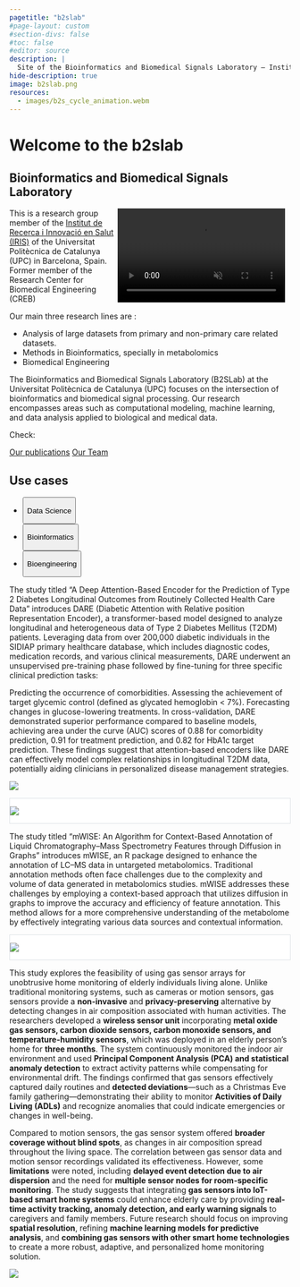 ```yaml
---
pagetitle: "b2slab"
#page-layout: custom
#section-divs: false
#toc: false
#editor: source
description: | 
  Site of the Bioinformatics and Biomedical Signals Laboratory – Institut de Recerca i Innovació en Salut
hide-description: true
image: b2slab.png
resources: 
  - images/b2s_cycle_animation.webm
---
```


# Welcome to the b2slab

## Bioinformatics and Biomedical Signals Laboratory

<video autoplay muted playsinline width="300" height="168" style="float: right; margin-right: 10px;">

<source src="images/b2s_cycle_animation.webm" type="video/webm">

</video>

<meta name="fediverse:creator" content="@b2slab@social.iris.upc.edu">

<meta name="algolia-site-verification"  content="6DC8B5AD41907B76" />

This is a research group member of the [Institut de Recerca i Innovació en Salut (IRIS)](https://iris.upc.edu) of the Universitat Politècnica de Catalunya (UPC) in Barcelona, Spain. Former member of the Research Center for Biomedical Engineering (CREB)

Our main three research lines are :

- Analysis of large datasets from primary and non-primary care related datasets.
- Methods in Bioinformatics, specially in metabolomics 
- Biomedical Engineering

The Bioinformatics and Biomedical Signals Laboratory (B2SLab) at the Universitat Politècnica de Catalunya (UPC) focuses on the intersection of bioinformatics and biomedical signal processing. Our research encompasses areas such as computational modeling, machine learning, and data analysis applied to biological and medical data.

Check:

[Our publications](/publications/index.qmd){.btn-action-primary .btn-action .btn .btn-success .btn-lg role="button"} [Our Team](/team/index.qmd){#btn-guide .btn-action .btn .btn-info .btn-lg role="button"}

## Use cases

<ul class="nav nav-pills" id="hello-b2s-tab" role="tablist">

<li class="nav-item" role="presentation">

<button class="nav-link active" id="clinical-tab" data-bs-toggle="tab" data-bs-target="#clinical" type="button" role="tab" aria-controls="clinical" aria-selected="true">

Data Science

</button>

</li>

<li class="nav-item" role="presentation">

<button class="nav-link" id="bioinfo-tab" data-bs-toggle="tab" data-bs-target="#bioinfo" type="button" role="tab" aria-controls="bioinfo" aria-selected="false">

Bioinformatics

</button>

</li>

<li class="nav-item" role="presentation">

<button class="nav-link" id="bioeng-tab" data-bs-toggle="tab" data-bs-target="#bioeng" type="button" role="tab" aria-controls="bioeng" aria-selected="false">

Bioengineering

</button>

</li>

</ul>

::::::::::::::: {#hello-b2s-tabcontent .tab-content}
:::::: {#clinical .tab-pane .fade .show .active role="tabpanel" aria-labelledby="clinical-tab"}
The study titled "A Deep Attention-Based Encoder for the Prediction of Type 2 Diabetes Longitudinal Outcomes from Routinely Collected Health Care Data" introduces DARE (Diabetic Attention with Relative position Representation Encoder), a transformer-based model designed to analyze longitudinal and heterogeneous data of Type 2 Diabetes Mellitus (T2DM) patients. Leveraging data from over 200,000 diabetic individuals in the SIDIAP primary healthcare database, which includes diagnostic codes, medication records, and various clinical measurements, DARE underwent an unsupervised pre-training phase followed by fine-tuning for three specific clinical prediction tasks:

Predicting the occurrence of comorbidities. Assessing the achievement of target glycemic control (defined as glycated hemoglobin \< 7%). Forecasting changes in glucose-lowering treatments. In cross-validation, DARE demonstrated superior performance compared to baseline models, achieving area under the curve (AUC) scores of 0.88 for comorbidity prediction, 0.91 for treatment prediction, and 0.82 for HbA1c target prediction. These findings suggest that attention-based encoders like DARE can effectively model complex relationships in longitudinal T2DM data, potentially aiding clinicians in personalized disease management strategies.

::::: grid
::: {.g-col-lg-6 .g-col-12 style="max-height: 605px;"}
![](images/embedding.png){.hello-output fig-alt="Visual inspection of the output space of DARE: each point represents embeddings for 5000 random patients, with colors indicating their drug groups."}
:::

::: {.g-col-lg-6 .g-col-12 style="background-color: white; border: 1px solid #dee2e6; height: max-605px;"}
![](images/embeddingdrugs.png){fig-alt="Visual inspection of the output space of DARE: each point represents embeddings for 5000 random patients, with colors indicating their comorbidities."}
:::
:::::
::::::

:::::: {#bioinfo .tab-pane .fade role="tabpanel" aria-labelledby="bioinfo-tab"}
::::: grid
::: {.g-col-lg-6 .g-col-12 style="max-height: 605px;"}
The study titled "mWISE: An Algorithm for Context-Based Annotation of Liquid Chromatography–Mass Spectrometry Features through Diffusion in Graphs" introduces mWISE, an R package designed to enhance the annotation of LC–MS data in untargeted metabolomics. Traditional annotation methods often face challenges due to the complexity and volume of data generated in metabolomics studies. mWISE addresses these challenges by employing a context-based approach that utilizes diffusion in graphs to improve the accuracy and efficiency of feature annotation. This method allows for a more comprehensive understanding of the metabolome by effectively integrating various data sources and contextual information.
:::

::: {.g-col-lg-6 .g-col-12 style="background-color: white; border: 1px solid #dee2e6; height: max-605px;"}
![](images/mwise.png){fig-alt="Scheme of the three main stages of mWISE algorithm. From left to right, the peak to compound matching stage is described with an example. Then, the filtering stage is shown, composed of a spectral clustering and a filter based on the built clusters. Finally, the diffusion prioritization is depicted."}
:::
:::::
::::::

:::::: {#bioeng .tab-pane .fade role="tabpanel" aria-labelledby="bioeng-tab"}
This study explores the feasibility of using gas sensor arrays for unobtrusive home monitoring of elderly individuals living alone. Unlike traditional monitoring systems, such as cameras or motion sensors, gas sensors provide a **non-invasive** and **privacy-preserving** alternative by detecting changes in air composition associated with human activities. The researchers developed a **wireless sensor unit** incorporating **metal oxide gas sensors, carbon dioxide sensors, carbon monoxide sensors, and temperature-humidity sensors**, which was deployed in an elderly person's home for **three months**. The system continuously monitored the indoor air environment and used **Principal Component Analysis (PCA) and statistical anomaly detection** to extract activity patterns while compensating for environmental drift. The findings confirmed that gas sensors effectively captured daily routines and **detected deviations**—such as a Christmas Eve family gathering—demonstrating their ability to monitor **Activities of Daily Living (ADLs)** and recognize anomalies that could indicate emergencies or changes in well-being.

::::: grid
::: {.g-col-lg-6 .g-col-12 style="max-height: 605px;"}
Compared to motion sensors, the gas sensor system offered **broader coverage without blind spots**, as changes in air composition spread throughout the living space. The correlation between gas sensor data and motion sensor recordings validated its effectiveness. However, some **limitations** were noted, including **delayed event detection due to air dispersion** and the need for **multiple sensor nodes for room-specific monitoring**. The study suggests that integrating **gas sensors into IoT-based smart home systems** could enhance elderly care by providing **real-time activity tracking, anomaly detection, and early warning signals** to caregivers and family members. Future research should focus on improving **spatial resolution**, refining **machine learning models for predictive analysis**, and **combining gas sensors with other smart home technologies** to create a more robust, adaptive, and personalized home monitoring solution.
:::

::: {.g-col-lg-6 .g-col-12 style="max-height: 605px;"}
![](images/bioeng.png){fig-alt="Heat map representing the number of significant samples detected per hour. The 𝑥-axis represents 24 h per day and the 𝑦-axis represents different days. Within each cell there are number of samples that are statistically significant events. The coloring goes from cool to warm colors as more events are detected.."}
:::
:::::
::::::
:::::::::::::::
